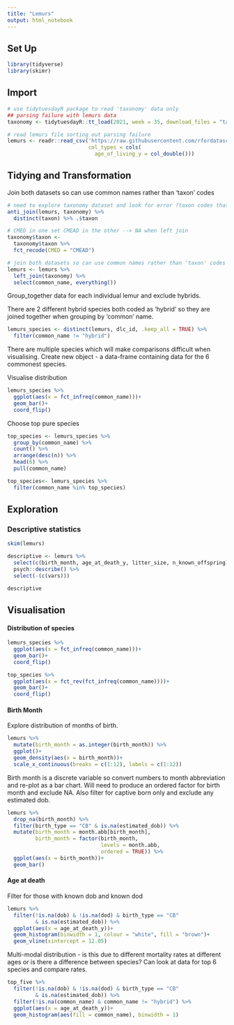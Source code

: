 ```yaml
---
title: "Lemurs"
output: html_notebook
---
```


## Set Up

```r
library(tidyverse)
library(skimr)
```

## Import

```r
# use tidytuesdayR package to read 'taxonomy' data only 
## parsing failure with lemurs data
taxonomy <- tidytuesdayR::tt_load(2021, week = 35, download_files = "taxonomy") %>% .$taxonomy

# read lemurs file sorting out parsing failure
lemurs <- readr::read_csv('https://raw.githubusercontent.com/rfordatascience/tidytuesday/master/data/2021/2021-08-24/lemur_data.csv', 
                          col_types = cols(
                            age_of_living_y = col_double()))
```

## Tidying and Transformation

Join both datasets so can use common names rather than 'taxon' codes

```r
# need to explore taxonomy dataset and look for error ?taxon codes that don't match
anti_join(lemurs, taxonomy) %>% 
  distinct(taxon) %>% .$taxon

# CMED in one set CMEAD in the other --> NA when left join
taxonomy$taxon <- 
  taxonomy$taxon %>% 
  fct_recode(CMED = "CMEAD")

# join both datasets so can use common names rather than 'taxon' codes
lemurs <- lemurs %>% 
  left_join(taxonomy) %>% 
  select(common_name, everything())
```

Group_together data for each individual lemur and exclude hybrids.

There are 2 different hybrid species both coded as 'hybrid' so they are joined together when grouping by 'common' name.

```r
lemurs_species <- distinct(lemurs, dlc_id, .keep_all = TRUE) %>% 
  filter(common_name != "hybrid")
```

There are multiple species which will make comparisons difficult when visualising. Create new object - a data-frame containing data for the 6 commonest species.

Visualise distribution

```r
lemurs_species %>% 
  ggplot(aes(x = fct_infreq(common_name)))+
  geom_bar()+
  coord_flip()
```

Choose top pure species

```r
top_species <- lemurs_species %>%  
  group_by(common_name) %>% 
  count() %>% 
  arrange(desc(n)) %>% 
  head(6) %>% 
  pull(common_name)

top_species<- lemurs_species %>% 
  filter(common_name %in% top_species) 
```

## Exploration

### Descriptive statistics

```r
skim(lemurs)
```

```r
descriptive <- lemurs %>% 
  select(c(birth_month, age_at_death_y, litter_size, n_known_offspring)) %>%
  psych::describe() %>% 
  select(-(c(vars)))

descriptive
```

## Visualisation

#### Distribution of species

```r
lemurs_species %>% 
  ggplot(aes(x = fct_infreq(common_name)))+
  geom_bar()+
  coord_flip()
```

```r
top_species %>% 
  ggplot(aes(x = fct_rev(fct_infreq(common_name))))+
  geom_bar()+
  coord_flip()
```

#### Birth Month

Explore distribution of months of birth.

```r
lemurs %>% 
  mutate(birth_month = as.integer(birth_month)) %>% 
  ggplot()+
  geom_density(aes(x = birth_month))+
  scale_x_continuous(breaks = c(1:12), labels = c(1:12))
```

Birth month is a discrete variable so convert numbers to month abbreviation and re-plot as a bar chart. Will need to produce an ordered factor for birth month and exclude NA. Also filter for captive born only and exclude any estimated dob.

```r
lemurs %>% 
  drop_na(birth_month) %>% 
  filter(birth_type == "CB" & is.na(estimated_dob)) %>% 
  mutate(birth_month = month.abb[birth_month],
         birth_month = factor(birth_month, 
                              levels = month.abb, 
                              ordered = TRUE)) %>% 
  ggplot(aes(x = birth_month))+
  geom_bar()
```

#### Age at death

Filter for those with known dob and known dod

```r
lemurs %>% 
  filter(!is.na(dob) & !is.na(dod) & birth_type == "CB" 
         & is.na(estimated_dob)) %>% 
  ggplot(aes(x = age_at_death_y))+
  geom_histogram(binwidth = 1, colour = "white", fill = "brown")+
  geom_vline(xintercept = 12.05)
```

Multi-modal distribution - is this due to different mortality rates at different ages or is there a difference between species? Can look at data for top 6 species and compare rates.

```r
top_five %>% 
  filter(!is.na(dob) & !is.na(dod) & birth_type == "CB" 
         & is.na(estimated_dob)) %>% 
  filter(!is.na(common_name) & common_name != "hybrid") %>% 
  ggplot(aes(x = age_at_death_y))+
  geom_histogram(aes(fill = common_name), binwidth = 1)
```
